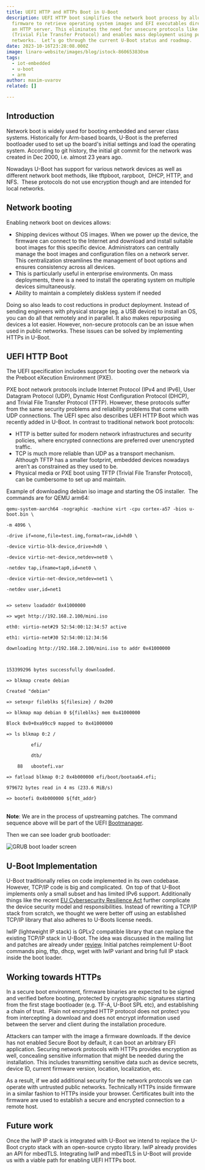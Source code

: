 ```yaml
---
title: UEFI HTTP and HTTPs Boot in U-Boot
description: UEFI HTTP boot simplifies the network boot process by allowing the
  firmware to retrieve operating system images and EFI executables directly from
  an HTTP server. This eliminates the need for unsecure protocols like TFTP
  (Trivial File Transfer Protocol) and enables mass deployment using public
  networks.  Let’s go through the current U-Boot status and roadmap.
date: 2023-10-16T23:28:08.000Z
image: linaro-website/images/blog/istock-860653830sm
tags:
  - iot-embedded
  - u-boot
  - arm
author: maxim-uvarov
related: []

---
```


## Introduction

Network boot is widely used for booting embedded and server class systems. Historically for Arm-based boards, U-Boot is the preferred bootloader used to set up the board's initial settings and load the operating system. According to git history, the initial git commit for the network was created in Dec 2000, i.e. almost 23 years ago.

Nowadays U-Boot has support for various network devices as well as different network boot methods, like tftpboot, rarpboot,  DHCP, HTTP, and NFS.  These protocols do not use encryption though and are intended for local networks.

## Network booting

Enabling network boot on devices allows:

* Shipping devices without OS images. When we power up the device, the firmware can connect to the Internet and download and install suitable boot images for this specific device. Administrators can centrally manage the boot images and configuration files on a network server. This centralization streamlines the management of boot options and ensures consistency across all devices.
* This is particularly useful in enterprise environments. On mass deployments, there is a need to install the operating system on multiple devices simultaneously.
* Ability to maintain a completely diskless system if needed

Doing so also leads to cost reductions in product deployment. Instead of sending engineers with physical storage (eg. a USB device) to install an OS, you can do all that remotely and in parallel. It also makes repurposing devices a lot easier. However, non-secure protocols can be an issue when used in public networks. These issues can be solved by implementing HTTPs in U-Boot.

## UEFI HTTP Boot

The UEFI specification includes support for booting over the network via the Preboot eXecution Environment (PXE).

PXE boot network protocols include Internet Protocol (IPv4 and IPv6), User Datagram Protocol (UDP), Dynamic Host Configuration Protocol (DHCP), and Trivial File Transfer Protocol (TFTP). However, these protocols suffer from the same security problems and reliability problems that come with UDP connections. The UEFI spec also describes UEFI HTTP Boot which was recently added in U-Boot. In contrast to traditional network boot protocols:

* HTTP is better suited for modern network infrastructures and security policies, where encrypted connections are preferred over unencrypted traffic.
* TCP is much more reliable than UDP as a transport mechanism.  Although TFTP has a smaller footprint, embedded devices nowadays aren’t as constrained as they used to be.
* Physical media or PXE boot using TFTP (Trivial File Transfer Protocol), can be cumbersome to set up and maintain.

Example of downloading debian iso image and starting the OS installer.  The commands are for QEMU arm64:

```
qemu-system-aarch64 -nographic -machine virt -cpu cortex-a57 -bios u-boot.bin \

-m 4096 \

-drive if=none,file=test.img,format=raw,id=hd0 \

-device virtio-blk-device,drive=hd0 \

-device virtio-net-device,netdev=net0 \

-netdev tap,ifname=tap0,id=net0 \

-device virtio-net-device,netdev=net1 \

-netdev user,id=net1


=> setenv loadaddr 0x41000000

=> wget http://192.168.2.100/mini.iso

eth0: virtio-net#29 52:54:00:12:34:57 active

eth1: virtio-net#30 52:54:00:12:34:56

downloading http://192.168.2.100/mini.iso to addr 0x41000000



153399296 bytes successfully downloaded.

=> blkmap create debian

Created "debian"

=> setexpr fileblks ${filesize} / 0x200

=> blkmap map debian 0 ${fileblks} mem 0x41000000

Block 0x0+0xa99cc9 mapped to 0x41000000

=> ls blkmap 0:2 /

         efi/

         dtb/

    88   ubootefi.var

=> fatload blkmap 0:2 0x4b000000 efi/boot/bootaa64.efi;

979672 bytes read in 4 ms (233.6 MiB/s)

=> bootefi 0x4b000000 ${fdt_addr}
```

\
**Note**: We are in the process of upstreaming patches. The command sequence above will be part of the UEFI [Bootmanager](https://lore.kernel.org/u-boot/20230922071119.1439482-1-masahisa.kojima@linaro.org/).

Then we can see loader grub bootloader:

![GRUB boot loader screen](/linaro-website/images/blog/gnu-grub-version-2.12~rc1-7)

## U-Boot Implementation

U-Boot traditionally relies on code implemented in its own codebase. However, TCP/IP code is big and complicated.  On top of that U-Boot implements only a small subset and has limited IPv6 support. Additionally things like the recent [EU Cybersecurity Resilience Act](https://digital-strategy.ec.europa.eu/en/policies/cybersecurity-act) further complicate the device security model and responsibilities. Instead of rewriting a TCP/IP stack from scratch, we thought we were better off using an established TCP/IP library that also adheres to U-Boots license needs.

lwIP (lightweight IP stack) is GPLv2 compatible library that can replace the existing TCP/IP stack in U-Boot. The idea was discussed in the mailing list and patches are already under [review](https://lore.kernel.org/u-boot/20230926094124.7024-1-maxim.uvarov@linaro.org/). Initial patches reimplement U-Boot commands ping, tftp, dhcp, wget with lwIP variant and bring full IP stack inside the boot loader.

## Working towards HTTPs

In a secure boot environment, firmware binaries are expected to be signed and verified before booting, protected by cryptographic signatures starting from the first stage bootloader (e.g. TF-A, U-Boot SPL etc), and establishing a chain of trust.  Plain not encrypted HTTP protocol does not protect you from intercepting a download and does not encrypt information used between the server and client during the installation procedure.

Attackers can tamper with the image a firmware downloads. If the device has not enabled Secure Boot by default, it can boot an arbitrary EFI application. Securing network protocols with HTTPs provides encryption as well, concealing sensitive information that might be needed during the installation. This includes transmitting sensitive data such as device secrets, device ID, current firmware version, location, localization, etc.

As a result, if we add additional security for the network protocols we can operate with untrusted public networks. Technically HTTPs inside firmware in a similar fashion to HTTPs inside your browser. Certificates built into the firmware are used to establish a secure and encrypted connection to a remote host.

## Future work

Once the lwIP IP stack is integrated with U-Boot we intend to replace the U-Boot crypto stack with an open-source crypto library. lwIP already provides an API for mbedTLS. Integrating lwIP and mbedTLS in U-Boot will provide us with a viable path for enabling UEFI HTTPs boot.

